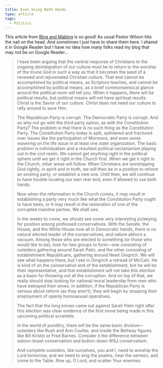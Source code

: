 ```yaml
---
title: Even Using Both Hands
type: article
tags:
  - Politics
---
```


This article from [Blog and Mablog](http://www.dougwils.com/index.asp?Action=Anchor&CategoryID=1&BlogID=6026) is so good! As usual Pastor Wilson hits the nail on the head. And sometimes I just have to share them here. I shared it in Google Reader but I have no idea how many folks read my blog that may not be on Google Reader…

> I have been arguing that the central response of Christians to the ongoing disintegration of our culture must be to return to the worship of the triune God in such a way as that it becomes the seed of a renewed and rejuvenated Christian culture. That end cannot be accomplished by political means, as Scripture teaches, and cannot be accomplished by political means, as a brief commonsensical glance around the political room will tell you. When it happens, there will be political results, but political means will not have spiritual results. Christ is the Savior of our culture. Christ does not need our culture to rally around to save Him.
> 
> The Republican Party is corrupt. The Democratic Party is corrupt. And so why not go with the third party option, as with the Constitution Party? The problem is that there is no such thing as the Constitution Party. The Constitution Party today is split, splintered and fractured over issues like the participation of Mormons, and even some wavering on the life issue in at least one state organization. The basic problem is individualism and a resultant political sectarianism playing out in the civil realm. We cannot get anything right in the political sphere until we get it right in the Church first. When we get it right in the Church, other areas will follow. When Christians are worshipping God rightly, in spirit and in truth, we will then be in a position to reform an existing party, or establish a new one. Until then, we will continue to have trouble locating our own rear end, even if allowed to use both hands.
> 
> Now when the reformation in the Church comes, it may result in establishing a party very much like what the Constitution Party ought to have been, or it may result in the restoration of one of the corrupted mainline parties. We shall see.
> 
> In the weeks to come, we should see some very interesting jockeying for position among professed conservatives. With the Senate, the House, and the White House now all in Democratic hands, there is no natural elected leader of the conservatives, and nature abhors a vacuum. Among those who are elected to something (or those who would like to be), look for two groups to form—one consisting of outsiders gathering around Sarah Palin, and the other consisting of establishment Republicans, gathering around Newt Gingrich. We will see what happens there, but I see in Gingrich a retread of McCain. He is kind of on the conservative end of the establishment, but he will be their representative, and that establishment will not take this election as a basis for throwing out all the corruption. And on top of that, we really should stop looking for national moral leadershp from men who have betrayed their wives. In addition, if the Republican Party is serious about reform (as they aren’t), they will begin by stopping their employment of openly homosexual operatives.
> 
> The fact that the long knives came out against Sarah Palin right after this election was clear evidence of the first move being made in this upcoming political scramble.
> 
> In the world of punditry, there will be the same basic division—outsiders like Rush and Ann Coulter, and inside the Beltway figures like Bill Kristol or Fred Barnes. Consider it the difference between saloon-brawl conservatism and button-down WSJ conservatism.
> 
> And complete outsiders, like ourselves, you and I, need to worship the Lord tomorrow, and we need to sing the psalms, hear the sermon, and come to the Table. Rise up, O Lord, and scatter Your enemies.
